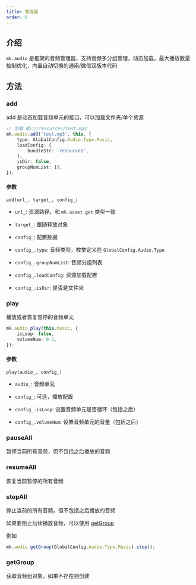 ```yaml
---
title: 管理器
order: 0
---
```


## 介绍

`mk.audio` 是框架的音频管理器，支持音频多分组管理，动态加载，最大播放数量控制优化，内置自动切换的通用/微信双版本代码

## 方法

### add

add 是动态加载音频单元的接口，可以加载文件夹/单个资源

```ts
// 加载 db://resources/test.mp3
mk.audio.add('test.mp3', this, {
    type: GlobalConfig.Audio.Type.Music,
    loadConfig: {
        bundleStr: 'resources',
    },
    isDir: false,
    groupNumList: [],
});
```

#### 参数

`add(url_, target_, config_)`

-   `url_`: 资源路径，和 `mk.asset.get` 类型一致

-   `target_`: 跟随释放对象
-   `config_`: 配置数据
-   `config_.type`: 音频类型，枚举定义在 `GlobalConfig.Audio.Type`
-   `config_.groupNumList`: 音频分组列表
-   `config_.loadConfig`: 资源加载配置
-   `config_.isDir`: 是否是文件夹

### play

播放或者恢复暂停的音频单元

```ts
mk.audio.play(this.music, {
    isLoop: false,
    volumeNum: 0.5,
});
```

#### 参数

`play(audio_, config_)`

-   `audio_`: 音频单元

-   `config_`: 可选，播放配置
-   `config_.isLoop`: 设置音频单元是否循环（包括之后）
-   `config_.volumeNum`: 设置音频单元的音量（包括之后）

### pauseAll

暂停当前所有音频，但不包括之后播放的音频

### resumeAll

恢复当前暂停的所有音频

### stopAll

停止当前的所有音频，但不包括之后播放的音频

如果要阻止后续播放音频，可以使用 [getGroup](#方法/getGroup)

例如

```ts
mk.audio.getGroup(GlobalConfig.Audio.Type.Music).stop();
```

### getGroup

获取音频组对象，如果不存在则创建
